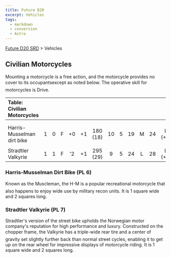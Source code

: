 ```yaml
---
title: Future D20
excerpt: Vehicles
tags:
  - markdown
  - conversion
  - Astro
---
```






[Future D20 SRD]( / ) > Vehicles




## Civilian Motorcycles


Mounting a motorcycle is a free action, and the motorcycle provides no cover to its occupantsexcept as noted below. The operative skill for motorcycles is Drive.


| Table: Civilian Motorcycles |  |  |  |  |  |  |  |  |  |  |  |  |
| :----------------------------- | :--: | :--: | :--: | :--: | :--: | :--: | :--: | :--: | :--: | :--: | :--: | --: |
|  |  |  |  |  |  |  |  |  |  |  |  |  |
|  |  |  |  |  |  |  |  |  |  |  |  |  |
| Harris-Musselman dirt bike | 1 | 0 | F | +0 | +1 | 180 (18) | 10 | 5 | 19 | M | 24 | Lic (+1) |
|  |  |  |  |  |  |  |  |  |  |  |  |  |
| Stradtler Valkyrie | 1 | 1 | F | '2 | +1 | 295 (29) | 9 | 5 | 24 | L | 28 | Lic (+1) |



### Harris-Musselman Dirt Bike (PL 6)


Known as the Muscleman, the H-M is a popular recreational motorcycle that also happens to enjoy wide use by military recon units. It is 1 square wide and 2 squares long.


### Stradtler Valkyrie (PL 7)


Stradtler's version of the street bike upholds the Norwegian motor company's reputation for high performance and luxury. Constructed on the chopper frame, the Valkyrie has a triple-wide rear tire and a center of gravity set slightly further back than normal street cycles, enabling it to get up on the rear wheel for impressive displays of motorcycle riding. It is 1 square wide and 2 squares long.



